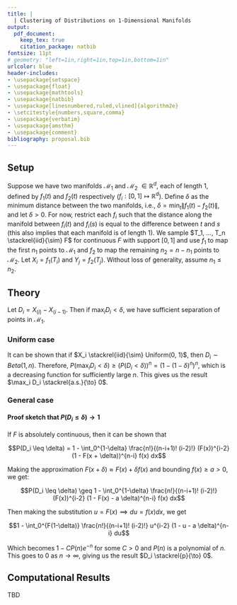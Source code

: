 ```yaml
---
title: |
  | Clustering of Distributions on 1-Dimensional Manifolds
output:
  pdf_document:
    keep_tex: true
    citation_package: natbib
fontsize: 11pt
# geometry: "left=1in,right=1in,top=1in,bottom=1in"
urlcolor: blue
header-includes:
- \usepackage{setspace}
- \usepackage{float}
- \usepackage{mathtools}
- \usepackage{natbib}
- \usepackage[linesnumbered,ruled,vlined]{algorithm2e} 
- \setcitestyle{numbers,square,comma}
- \usepackage{verbatim}
- \usepackage{amsthm}
- \usepackage{comment}
bibliography: proposal.bib
---
```


## Setup

Suppose we have two manifolds $\mathcal{M}_1$ and $\mathcal{M}_2$ $\in \mathbb{R}^d$, each of length 1, defined by $f_1(t)$ and $f_2(t)$ respectively ($f_i : [0, 1] \mapsto \mathbb{R}^d$). Define $\delta$ as the minimum distance between the two manifolds, i.e., $\delta = \min_t \|f_1(t) - f_2(t)\|$, and let $\delta > 0$. For now, restrict each $f_i$ such that the distance along the manifold between $f_i(t)$ and $f_i(s)$ is equal to the difference between $t$ and $s$ (this also implies that each manifold is of length 1). 
We sample $T_1, ..., T_n \stackrel{iid}{\sim} F$ for continuous $F$ with support $[0, 1]$ and use $f_1$ to map the first $n_1$ points to $\mathcal{M}_1$ and $f_2$ to map the remaining $n_2 = n - n_1$ points to $\mathcal{M}_2$. Let $X_i = f_1(T_i)$ and $Y_j = f_2(T_j)$.
Without loss of generality, assume $n_1 \leq n_2$.

## Theory

Let $D_i = X_{(i)} - X_{(i-1)}$. Then if $\max_i D_i < \delta$, we have sufficient separation of points in $\mathcal{M}_1$. 

### Uniform case

It can be shown that if $X_i \stackrel{iid}{\sim} Uniform(0, 1)$, then $D_i \sim Beta(1, n)$. Therefore, $P(\max_i D_i < \delta) \geq (P(D_i < \delta))^n = (1 - (1 - \delta)^n)^n$, which is a decreasing function for sufficiently large $n$. This gives us the result $\max_i D_i \stackrel{a.s.}{\to} 0$.

### General case

#### Proof sketch that $P(D_i \leq \delta) \to 1$

If $F$ is absolutely continuous, then it can be shown that 

$$P(D_i \leq \delta) = 1 - \int_0^{1-\delta} \frac{n!}{(n-i+1)! (i-2)!} (F(x))^{i-2} (1 - F(x + \delta))^{n-i} f(x) dx$$

Making the approximation $F(x+\delta) \approx F(x) + \delta f(x)$ 
and bounding $f(x) \geq a > 0$, we get:

$$P(D_i \leq \delta) \geq 1 - \int_0^{1-\delta} \frac{n!}{(n-i+1)! (i-2)!} (F(x))^{i-2} (1 - F(x) - a \delta)^{n-i} f(x) dx$$

Then making the substitution $u = F(x) \implies du = f(x) dx$, we get 

$$1 - \int_0^{F(1-\delta)} \frac{n!}{(n-i+1)! (i-2)!} u^{i-2} (1 - u - a \delta)^{n-i} du$$

Which becomes $1 - C P(n) e^{-n}$ for some $C > 0$ and $P(n)$ is a polynomial of $n$. This goes to 0 as $n \to \infty$, giving us the result $D_i \stackrel{p}{\to} 0$.

## Computational Results

TBD
